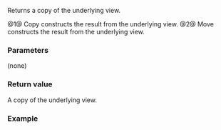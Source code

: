 {{cpp/ranges/common_view/title | base}}
{{cpp/ranges/common_view/navbar}}

{{dcl begin}}
{{dcl | num=1 | since=c++20 |1=
constexpr V base() const&amp; requires std::copy_constructible&lt;V&gt;;
}}
{{dcl | num=2 | since=c++20 |1=
constexpr V base() &amp;&amp;;
}}
{{dcl end}}

Returns a copy of the underlying view.

@1@ Copy constructs the result from the underlying view.
@2@ Move constructs the result from the underlying view.

===Parameters===
(none)

===Return value===
A copy of the underlying view.

===Example===
{{example
| code=
#include &lt;iostream&gt;
#include &lt;ranges&gt;
#include &lt;string&gt;

int main()
{
    std::string str { "C++20" };
    auto view = std::views::common(str);

    std::string copy_of_str = view.base();
    std::cout &lt;&lt; "copy of str: [" &lt;&lt; copy_of_str &lt;&lt; "]\n";
    std::cout &lt;&lt; "view.base(): [" &lt;&lt; view.base() &lt;&lt; "]\n";

    std::string move_str = std::move(view.base());
    std::cout &lt;&lt; "moved str:   [" &lt;&lt; move_str &lt;&lt; "]\n";
    std::cout &lt;&lt; "view.base(): [" &lt;&lt; view.base() &lt;&lt; "]\n"; // unspecified
}
| p=true
| output=
copy of str: [C++20]
view.base(): [C++20]
moved str:   [C++20]
view.base(): []
}}

{{langlinks|es|ja|ru|zh}}
